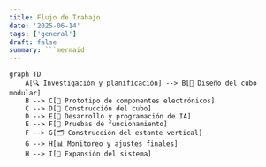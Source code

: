 ```yaml
---
title: Flujo de Trabajo
date: '2025-06-14'
tags: ['general']
draft: false
summary: ```mermaid
---
```


```mermaid
graph TD
    A[🔍 Investigación y planificación] --> B[📐 Diseño del cubo modular]
    B --> C[🔧 Prototipo de componentes electrónicos]
    C --> D[🧱 Construcción del cubo]
    D --> E[🧠 Desarrollo y programación de IA]
    E --> F[🧪 Pruebas de funcionamiento]
    F --> G[🗂️ Construcción del estante vertical]
    G --> H[📊 Monitoreo y ajustes finales]
    H --> I[🌱 Expansión del sistema]
```
